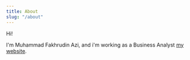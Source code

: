 ```yaml
---
title: About
slug: "/about"
---
```


Hi!

I'm Muhammad Fakhrudin Azi, and i'm working as a Business Analyst [my website](https://www.lekoarts.de?utm_source=minimal-blog&utm_medium=Starter).

